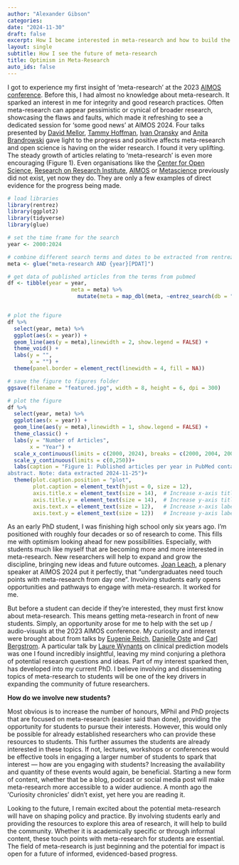 ```yaml
---
author: "Alexander Gibson"
categories:
date: "2024-11-30"
draft: false
excerpt: How I became interested in meta-research and how to build the community by engaging students.
layout: single
subtitle: How I see the future of meta-research
title: Optimism in Meta-Research
auto_ids: false
---
```

I got to experience my first insight of ‘meta-research’ at the 2023 [AIMOS conference](https://aimos.community/). Before this, I had almost no knowledge about meta-research. It sparked an interest in me for integrity and good research practices. Often meta-research can appear pessimistic or cynical of broader research, showcasing the flaws and faults, which made it refreshing to see a dedicated session for ‘some good news’ at AIMOS 2024. Four talks presented by [David Mellor](https://www.cos.io/team/david-mellor), [Tammy Hoffman](https://bond.edu.au/profile/tammy-hoffmann), [Ivan Oransky](https://retractionwatch.com/meet-the-retraction-watch-staff/about/) and [Anita Brandrowski](https://profiles.ucsd.edu/anita.bandrowski) gave light to the progress and positive affects meta-research and open science is having on the wider research. I found it very uplifting. The steady growth of articles relating to 'meta-research' is even more encouraging (Figure 1). Even organisations like the [Center for Open Science](https://www.cos.io/), [Research on Research Institute](https://researchonresearch.org/), [AIMOS](https://aimos.community/) or [Metascience](https://metascience.info/) previously did not exist, yet now they do. They are only a few examples of direct evidence for the progress being made. 

```r
# load libraries
library(rentrez)
library(ggplot2)
library(tidyverse)
library(glue)

# set the time frame for the search
year <- 2000:2024

# combine different search terms and dates to be extracted from rentrez
meta <- glue("meta-research AND {year}[PDAT]")

# get data of published articles from the terms from pubmed 
df <- tibble(year = year,
                    meta = meta) %>% 
                      mutate(meta = map_dbl(meta, ~entrez_search(db = "pubmed", term = .x)$count))


# plot the figure
df %>% 
  select(year, meta) %>% 
  ggplot(aes(x = year)) +
  geom_line(aes(y = meta),linewidth = 2, show.legend = FALSE) +
  theme_void() +
  labs(y = "",
       x = "") +
  theme(panel.border = element_rect(linewidth = 4, fill = NA))

# save the figure to figures folder
ggsave(filename = "featured.jpg", width = 8, height = 6, dpi = 300)
```

```r
# plot the figure
df %>% 
  select(year, meta) %>% 
  ggplot(aes(x = year)) +
  geom_line(aes(y = meta),linewidth = 1, show.legend = FALSE) +
  theme_classic() +
  labs(y = "Number of Articles",
       x = "Year") +
  scale_x_continuous(limits = c(2000, 2024), breaks = c(2000, 2004, 2008, 2012, 2016, 2020, 2024))+
  scale_y_continuous(limits = c(0,250))+
  labs(caption = "Figure 1: Published articles per year in PubMed containing 'meta-research' in the title or
abstract. Note: data extracted 2024-11-25")+
  theme(plot.caption.position = "plot",
        plot.caption = element_text(hjust = 0, size = 12),
        axis.title.x = element_text(size = 14),  # Increase x-axis title size
        axis.title.y = element_text(size = 14),  # Increase y-axis title size
        axis.text.x = element_text(size = 12),   # Increase x-axis label size
        axis.text.y = element_text(size = 12))   # Increase y-axis label size
```

As an early PhD student, I was finishing high school only six years ago. I’m positioned with roughly four decades or so of research to come. This fills me with optimism looking ahead for new possibilities. Especially, with students much like myself that are becoming more and more interested in meta-research. New researchers will help to expand and grow the discipline, bringing new ideas and future outcomes. [Joan Leach](https://cpas.anu.edu.au/people/professor-joan-leach), a plenary speaker at AIMOS 2024 put it perfectly, that “undergraduates need touch points with meta-research from day one”. Involving students early opens opportunities and pathways to engage with meta-research. It worked for me. 


But before a student can decide if they're interested, they must first know about meta-research. This means getting meta-research in front of new students. Simply, an opportunity arose for me to help with the set up / audio-visuals at the 2023 AIMOS conference. My curiosity and interest were brought about from talks by [Eugenie Reich](https://eugeniereichlaw.com/), [Danielle Oste](https://www.linkedin.com/in/danielle-oste-35194729b/?originalSubdomain=au) and [Carl Bergstrom](https://ctbergstrom.com/index.html). A particular talk by [Laure Wynants](https://www.maastrichtuniversity.nl/l-wynants) on clinical prediction models was one I found incredibly insightful, leaving my mind conjuring a plethora of potential research questions and ideas. Part of my interest sparked then, has developed into my current PhD. I believe involving and disseminating topics of meta-research to students will be one of the key drivers in expanding the community of future researchers. 

**How do we involve new students?**

Most obvious is to increase the number of honours, MPhil and PhD projects that are focused on meta-research (easier said than done), providing the opportunity for students to pursue their interests. However, this would only be possible for already established researchers who can provide these resources to students. This further assumes the students are already interested in these topics. If not, lectures, workshops or conferences would be effective tools in engaging a larger number of students to spark that interest --- how are you engaging with students? Increasing the availability and quantity of these events would again, be beneficial. Starting a new form of content, whether that be a blog, podcast or social media post will make meta-research more accessible to a wider audience. A month ago the 'Curiosity chronicles' didn't exist, yet here you are reading it. 

Looking to the future, I remain excited about the potential meta-research will have on shaping policy and practice. By involving students early and providing the resources to explore this area of research, it will help to build the community. Whether it is academically specific or through informal content, these touch points with meta-research for students are essential. The field of meta-research is just beginning and the potential for impact is open for a future of informed, evidenced-based progress.
